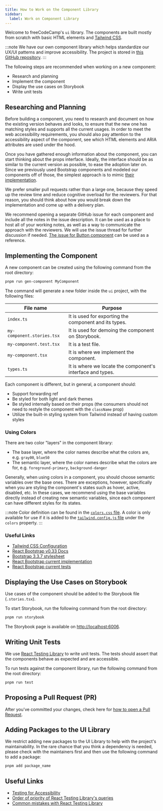 ```yaml
---
title: How to Work on the Component Library
sidebar:
  label: Work on Component Library
---
```


Welcome to freeCodeCamp's `ui` library. The components are built mostly from scratch with basic HTML elements and [Tailwind CSS](https://tailwindcss.com/).

:::note
We have our own component library which helps standardize our UX/UI patterns and improve accessibility. The project is stored in [this GitHub repository](https://github.com/freeCodeCamp/ui).
:::

The following steps are recommended when working on a new component:

- Research and planning
- Implement the component
- Display the use cases on Storybook
- Write unit tests

## Researching and Planning

Before building a component, you need to research and document on how the existing version behaves and looks, to ensure that the new one has matching styles and supports all the current usages. In order to meet the web accessibility requirements, you should also pay attention to the accessibility aspect of the component, see which HTML elements and ARIA attributes are used under the hood.

Once you have gathered enough information about the component, you can start thinking about the props interface. Ideally, the interface should be as similar to the current version as possible, to ease the adoption later on. Since we previously used Bootstrap components and modeled our components off of those, the simplest approach is to mimic [their implementation](https://github.com/react-bootstrap/react-bootstrap/tree/master/src).

We prefer smaller pull requests rather than a large one, because they speed up the review time and reduce cognitive overload for the reviewers. For that reason, you should think about how you would break down the implementation and come up with a delivery plan.

We recommend opening a separate GitHub issue for each component and include all the notes in the issue description. It can be used as a place to host all of your working notes, as well as a way to communicate the approach with the reviewers. We will use the issue thread for further discussion if needed. [The issue for Button component](https://github.com/freeCodeCamp/freeCodeCamp/issues/45357) can be used as a reference.

## Implementing the Component

A new component can be created using the following command from the root directory:

```bash
pnpm run gen-component MyComponent
```

The command will generate a new folder inside the `ui` project, with the following files:

| File name                  | Purpose                                                    |
| -------------------------- | ---------------------------------------------------------- |
| `index.ts`                 | It is used for exporting the component and its types.      |
| `my-component.stories.tsx` | It is used for demoing the component on Storybook.         |
| `my-component.test.tsx`    | It is a test file.                                         |
| `my-component.tsx`         | It is where we implement the component.                    |
| `types.ts`                 | It is where we locate the component's interface and types. |

Each component is different, but in general, a component should:

- Support forwarding ref
- Be styled for both light and dark themes
- Be styled internally based on their props (the consumers should not need to restyle the component with the `className` prop)
- Utilize the built-in styling system from Tailwind instead of having custom styles

### Using Colors

There are two color "layers" in the component library:

- The base layer, where the color names describe what the colors are, e.g. `gray00`, `blue50`
- The semantic layer, where the color names describe what the colors are for, e.g. `foreground-primary`, `background-danger`

Generally, when using colors in a component, you should choose semantic variables over the base ones. There are exceptions, however, specifically when you are styling the component's states such as hover, active, disabled, etc. In these cases, we recommend using the base variables directly instead of creating new semantic variables, since each component can have different styles for its states.

:::note
Color definition can be found in the [`colors.css` file](https://github.com/freeCodeCamp/freeCodeCamp/blob/main/tools/ui-components/src/colors.css). A color is only available for use if it is added to the [`tailwind.config.js` file](https://github.com/freeCodeCamp/freeCodeCamp/blob/main/tools/ui-components/tailwind.config.js) under the `colors` property.
:::

### Useful Links

- [Tailwind CSS Configuration](https://tailwindcss.com/docs/configuration)
- [React Bootstrap v0.33 Docs](https://react-bootstrap-v3.netlify.app)
- [Bootstrap 3.3.7 stylesheet](https://cdnjs.cloudflare.com/ajax/libs/twitter-bootstrap/3.3.7/css/bootstrap.css)
- [React Bootstrap current implementation](https://github.com/react-bootstrap/react-bootstrap/tree/master/src)
- [React Bootstrap current tests](https://github.com/react-bootstrap/react-bootstrap/tree/master/test)

## Displaying the Use Cases on Storybook

Use cases of the component should be added to the Storybook file (`.stories.tsx`).

To start Storybook, run the following command from the root directory:

```bash
pnpm run storybook
```

The Storybook page is available on [http://localhost:6006](http://localhost:6006).

## Writing Unit Tests

We use [React Testing Library](https://testing-library.com/docs/react-testing-library/intro/) to write unit tests. The tests should assert that the components behave as expected and are accessible.

To run tests against the component library, run the following command from the root directory:

```bash
pnpm run test
```

## Proposing a Pull Request (PR)

After you've committed your changes, check here for [how to open a Pull Request](/how-to-open-a-pull-request/).

## Adding Packages to the UI Library

We restrict adding new packages to the UI Library to help with the project's maintainability. In the rare chance that you think a dependency is needed, please check with the maintainers first and then use the following command to add a package:

```bash
pnpm add package_name
```

## Useful Links

- [Testing for Accessibility](https://testing-library.com/docs/dom-testing-library/api-accessibility)
- [Order of priority of React Testing Library's queries](https://testing-library.com/docs/queries/about/#priority)
- [Common mistakes with React Testing Library](https://kentcdodds.com/blog/common-mistakes-with-react-testing-library)
